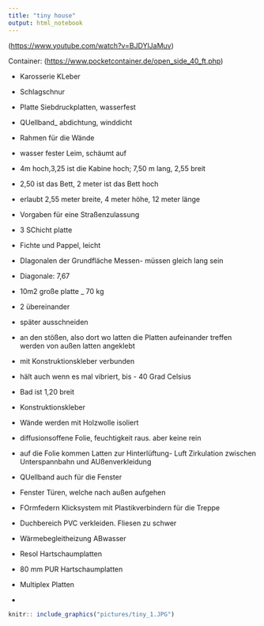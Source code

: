 ---
title: "tiny house"
output: html_notebook
---

(<https://www.youtube.com/watch?v=BJDYlJaMuv>)

Container: (<https://www.pocketcontainer.de/open_side_40_ft.php>)


- Karosserie KLeber
- Schlagschnur
- Platte Siebdruckplatten, wasserfest
- QUellband_ abdichtung, winddicht

- Rahmen für die Wände
- wasser fester Leim, schäumt auf
- 4m hoch,3,25 ist die Kabine hoch; 7,50 m lang, 2,55 breit
- 2,50 ist das Bett, 2 meter ist das Bett hoch

- erlaubt 2,55 meter breite, 4 meter höhe, 12 meter länge

- Vorgaben für eine Straßenzulassung
- 3 SChicht platte
- Fichte und Pappel, leicht

- DIagonalen der Grundfläche Messen- müssen gleich lang sein
- Diagonale: 7,67
- 10m2 große platte _ 70 kg
- 2 übereinander
- später ausschneiden
- an den stößen, also dort wo latten die Platten aufeinander treffen werden von außen latten angeklebt
- mit Konstruktionskleber verbunden
- hält auch wenn es mal vibriert, bis - 40 Grad Celsius
- Bad ist 1,20 breit
- Konstruktionskleber
- Wände werden mit Holzwolle isoliert
- diffusionsoffene Folie, feuchtigkeit raus. aber keine rein
- auf die Folie kommen Latten zur Hinterlüftung- Luft Zirkulation zwischen Unterspannbahn und AUßenverkleidung
- QUellband auch für die Fenster
- Fenster Türen, welche nach außen aufgehen
- FOrmfedern
 Klicksystem mit Plastikverbindern für die Treppe
- Duchbereich PVC verkleiden. Fliesen zu schwer
- Wärmebegleitheizung ABwasser
- Resol Hartschaumplatten
- 80 mm PUR Hartschaumplatten
- Multiplex Platten
- 

```{r}
knitr:: include_graphics("pictures/tiny_1.JPG")
```

